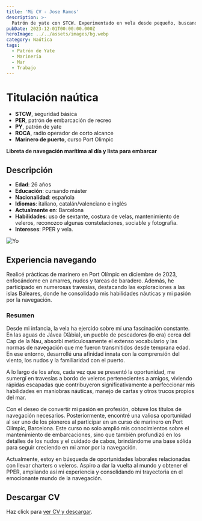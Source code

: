```yaml
---
title: 'Mi CV - Jose Ramos'
description: >-
  Patrón de yate con STCW. Experimentado en vela desde pequeño, buscando trabajar en veleros o embarcarme en un buque.
pubDate: 2023-12-01T00:00:00.000Z
heroImage: ../../assets/images/bg.webp
category: Naútica
tags:
  - Patrón de Yate
  - Marinería
  - Mar
  - Trabajo
---
```


# Titulación naútica

- **STCW**, seguridad básica
- **PER**, patrón de embarcación de recreo
- **PY**, patrón de yate
- **ROCA**, radio operador de corto alcance
- **Marinero de puerto**, curso Port Olimpic

**Libreta de navegación marítima al día y lista para embarcar**



## Descripción

- **Edad**: 26 años
- **Educación**: cursando máster
- **Nacionalidad**: española
- **Idiomas**: italiano, catalán/valenciano e inglés
- **Actualmente en**: Barcelona 
- **Habilidades**: uso de sextante, costura de velas, mantenimiento de veleros, reconozco algunas constelaciones, sociable y fotografía.
- **Intereses**: PPER y vela.

![Yo](../../assets/images/hero.jpeg)

## Experiencia navegando

Realicé prácticas de marinero en Port Olímpic en diciembre de 2023, enfocándome en amarres, nudos y tareas de baradero. Además, he participado en numerosas travesías, destacando las exploraciones a las islas Baleares, donde he consolidado mis habilidades náuticas y mi pasión por la navegación.


### Resumen
Desde mi infancia, la vela ha ejercido sobre mí una fascinación constante. En las aguas de Jávea (Xàbia), un pueblo de pescadores (lo era) cerca del Cap de la Nau, absorbí meticulosamente el extenso vocabulario y las normas de navegación que me fueron transmitidos desde temprana edad. En ese entorno, desarrollé una afinidad innata con la comprensión del viento, los nudos y la familiaridad con el puerto.


A lo largo de los años, cada vez que se presentó la oportunidad, me sumergí en travesías a bordo de veleros pertenecientes a amigos, viviendo rápidas escapadas que contribuyeron significativamente a perfeccionar mis habilidades en maniobras náuticas, manejo de cartas y otros trucos propios del mar.


Con el deseo de convertir mi pasión en profesión, obtuve los títulos de navegación necesarios. Posteriormente, encontré una valiosa oportunidad al ser uno de los pioneros al participar en un curso de marinero en Port Olímpic, Barcelona. Este curso no solo amplió mis conocimientos sobre el mantenimiento de embarcaciones, sino que también profundizó en los detalles de los nudos y el cuidado de cabos, brindándome una base sólida para seguir creciendo en mi amor por la navegación.


Actualmente, estoy en búsqueda de oportunidades laborales relacionadas con llevar charters o veleros. Aspiro a dar la vuelta al mundo y obtener el PPER, ampliando así mi experiencia y consolidando mi trayectoria en el emocionante mundo de la navegación.

## Descargar CV


<div>
  <p>
    Haz click para <a href="/crew.pdf">ver CV y descargar</a>.
  </p>
</div>